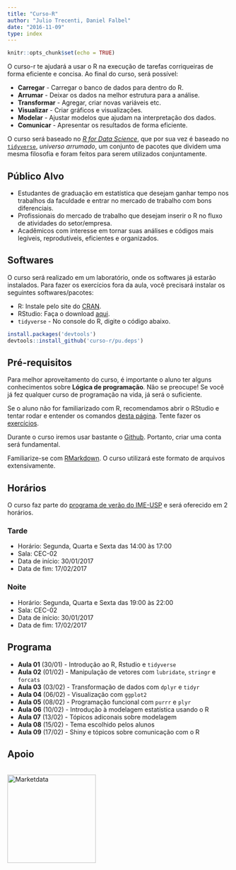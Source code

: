 ```yaml
---
title: "Curso-R"
author: "Julio Trecenti, Daniel Falbel"
date: "2016-11-09"
type: index
---
```


```r
knitr::opts_chunk$set(echo = TRUE)
```

O curso-r te ajudará a usar o R na execução de tarefas
corriqueiras de forma eficiente e concisa. Ao final do curso, será possível:

- **Carregar** - Carregar o banco de dados para dentro do R. 
- **Arrumar** - Deixar os dados na melhor estrutura para a análise.
- **Transformar** - Agregar, criar novas variáveis etc. 
- **Visualizar** - Criar gráficos e visualizações.
- **Modelar** - Ajustar modelos que ajudam na interpretação dos dados.
- **Comunicar** - Apresentar os resultados de forma eficiente.

O curso será baseado no [*R for Data Science*](http://r4ds.had.co.nz/), que por
sua vez é baseado no [`tidyverse`](http://tidyverse.org/), *universo arrumado*,
um conjunto de pacotes que dividem uma mesma filosofia e foram feitos para serem
utilizados conjuntamente.

## Público Alvo

- Estudantes de graduação em estatística que desejam ganhar tempo nos trabalhos da faculdade e entrar no mercado de trabalho com bons diferenciais.
- Profissionais do mercado de trabalho que desejam inserir o R no fluxo de atividades do setor/empresa.
- Acadêmicos com interesse em tornar suas análises e códigos mais legíveis, reprodutíveis, eficientes e organizados.

## Softwares

O curso será realizado em um laboratório, onde os softwares já estarão instalados. Para fazer os exercícios fora da aula, você precisará instalar os seguintes softwares/pacotes:

- R: Instale pelo site do [CRAN](https://cloud.r-project.org/).
- RStudio: Faça o download [aqui](https://www.rstudio.com/products/rstudio/download/preview/).
- `tidyverse` - No console do R, digite o código abaixo.

```r
install.packages('devtools')
devtools::install_github('curso-r/pu.deps')
```

## Pré-requisitos

Para melhor aproveitamento do curso, é importante o aluno ter alguns conhecimentos sobre **Lógica de programação**. Não se preocupe! Se você já fez qualquer curso de programação na vida, já será o suficiente. 

Se o aluno não for familiarizado com R, recomendamos abrir o RStudio e tentar rodar e entender os comandos [desta página](https://curso-r.github.io/verao2017/r-como-calculadora/). Tente
fazer os [exercícios](https://curso-r.github.io/verao2017/r-como-calculadora/#exercicios).

Durante o curso iremos usar bastante o [Github](https://github.com/). Portanto,
criar uma conta será fundamental.

Familiarize-se com [RMarkdown](http://rmarkdown.rstudio.com/lesson-1.html). O curso utilizará este formato de arquivos extensivamente.

## Horários

O curso faz parte do [programa de verão do IME-USP](https://www.ime.usp.br/verao/) 
e será oferecido em 2 horários.

### Tarde 

* Horário: Segunda, Quarta e Sexta das 14:00 às 17:00
* Sala: CEC-02
* Data de início: 30/01/2017
* Data de fim: 17/02/2017

### Noite

* Horário: Segunda, Quarta e Sexta das 19:00 às 22:00
* Sala: CEC-02
* Data de início: 30/01/2017
* Data de fim: 17/02/2017

## Programa

- **Aula 01** (30/01) - Introdução ao R, Rstudio e `tidyverse`
- **Aula 02** (01/02) - Manipulação de vetores com `lubridate`, `stringr` e `forcats`
- **Aula 03** (03/02) - Transformação de dados com `dplyr` e `tidyr`
- **Aula 04** (06/02) - Visualização com `ggplot2`
- **Aula 05** (08/02) - Programação funcional com `purrr` e `plyr`
- **Aula 06** (10/02) - Introdução à modelagem estatística usando o R
- **Aula 07** (13/02) - Tópicos adiconais sobre modelagem
- **Aula 08** (15/02) - Tema escolhido pelos alunos
- **Aula 09** (17/02) - Shiny e tópicos sobre comunicação com o R

## Apoio

<a href='http://www.marketdata.com.br'>  
<img src="logo-marketdata.jpg" alt="Marketdata" width="200">
</a>
